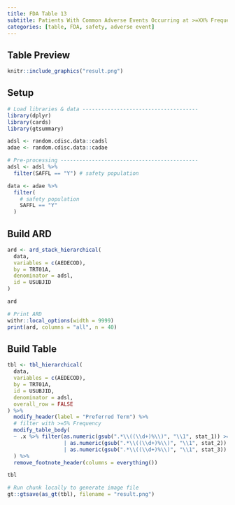 ```yaml
---
title: FDA Table 13
subtitle: Patients With Common Adverse Events Occurring at >=XX% Frequency, Safety Population, Pooled Analyses
categories: [table, FDA, safety, adverse event]
---
```


::: panel-tabset
## Table Preview

```r
knitr::include_graphics("result.png")
```

## Setup

```r
# Load libraries & data -------------------------------------
library(dplyr)
library(cards)
library(gtsummary)

adsl <- random.cdisc.data::cadsl
adae <- random.cdisc.data::cadae

# Pre-processing --------------------------------------------
adsl <- adsl %>%
  filter(SAFFL == "Y") # safety population

data <- adae %>%
  filter(
    # safety population
    SAFFL == "Y"
  )
```

## Build ARD

```r
ard <- ard_stack_hierarchical(
  data,
  variables = c(AEDECOD),
  by = TRT01A,
  denominator = adsl,
  id = USUBJID
)

ard
```

```r
# Print ARD
withr::local_options(width = 9999)
print(ard, columns = "all", n = 40)
```

## Build Table

```r
tbl <- tbl_hierarchical(
  data,
  variables = c(AEDECOD),
  by = TRT01A,
  id = USUBJID,
  denominator = adsl,
  overall_row = FALSE
) %>% 
  modify_header(label = "Preferred Term") %>%
  # filter with >=5% Frequency
  modify_table_body(
  ~ .x %>% filter(as.numeric(gsub(".*\\((\\d+)%\\)", "\\1", stat_1)) >= 5
                  | as.numeric(gsub(".*\\((\\d+)%\\)", "\\1", stat_2)) >= 5
                  | as.numeric(gsub(".*\\((\\d+)%\\)", "\\1", stat_3)) >= 5)
  ) %>% 
  remove_footnote_header(columns = everything())

tbl
```

```r
# Run chunk locally to generate image file
gt::gtsave(as_gt(tbl), filename = "result.png")
```

```r
```
:::
